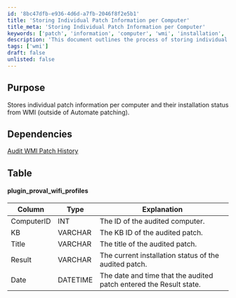 ```yaml
---
id: '8bc47dfb-e936-4d6d-a7fb-2046f8f2e5b1'
title: 'Storing Individual Patch Information per Computer'
title_meta: 'Storing Individual Patch Information per Computer'
keywords: ['patch', 'information', 'computer', 'wmi', 'installation', 'status']
description: 'This document outlines the process of storing individual patch information for each computer, including their installation status retrieved from WMI, independent of Automate patching. It provides a detailed table of the plugin used and its columns for better understanding.'
tags: ['wmi']
draft: false
unlisted: false
---
```

## Purpose

Stores individual patch information per computer and their installation status from WMI (outside of Automate patching).

## Dependencies

[Audit WMI Patch History](https://proval.itglue.com/DOC-5078775-8143435)

## Table

#### plugin_proval_wifi_profiles

| Column      | Type     | Explanation                                           |
|-------------|----------|------------------------------------------------------|
| ComputerID  | INT      | The ID of the audited computer.                      |
| KB          | VARCHAR  | The KB ID of the audited patch.                      |
| Title       | VARCHAR  | The title of the audited patch.                      |
| Result      | VARCHAR  | The current installation status of the audited patch.|
| Date        | DATETIME | The date and time that the audited patch entered the Result state. |











